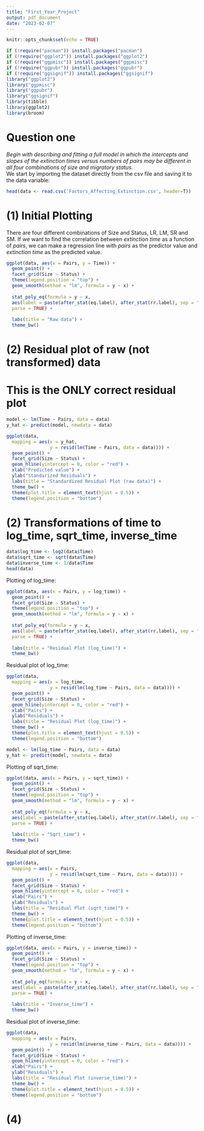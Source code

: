 ```yaml
---
title: "First_Year_Project"
output: pdf_document
date: "2023-02-07"
---
```


```r
knitr::opts_chunk$set(echo = TRUE)
```

```r
if (!require("pacman")) install.packages("pacman")
if (!require("ggplot2")) install.packages("ggplot2")
if (!require("ggpmisc")) install.packages("ggpmisc")
if (!require("ggpubr")) install.packages("ggpubr")
if (!require("ggsignif")) install.packages("ggsignif")
library("ggplot2")
library("ggpmisc")
library("ggpubr")
library("ggsignif")
library(tibble)
library(ggplot2)
library(broom)
```

# Question one

*Begin with describing and fitting a full model in which the intercepts and slopes of the extinction times versus numbers of pairs may be different in all four combinations of size and migratory status.*\
We start by importing the dataset directly from the csv file and saving it to the data variable:

```r
head(data <- read.csv('Factors_Affecting_Extinction.csv', header=T))
```

# (1) Initial Plotting

There are four different combinations of Size and Status, LR, LM, SR and SM. If we want to find the correlation between *extinction time* as a function of *pairs*, we can make a regression line with *pairs* as the predictor value and *extinction time* as the predicted value.

```r
ggplot(data, aes(x = Pairs, y = Time)) +
  geom_point() +
  facet_grid(Size ~ Status) +
  theme(legend.position = "top") +
  geom_smooth(method = "lm", formula = y ~ x) +
  
  stat_poly_eq(formula = y ~ x,
  aes(label = paste(after_stat(eq.label), after_stat(rr.label), sep = "~~~")),
  parse = TRUE) +
  
  labs(title = "Raw data") +
  theme_bw()
```

# (2) Residual plot of raw (not transformed) data
# This is the ONLY correct residual plot

```r
model <- lm(Time ~ Pairs, data = data)
y_hat <- predict(model, newdata = data)

ggplot(data,
  mapping = aes(x = y_hat,
                y = resid(lm(Time ~ Pairs, data = data)))) +
  geom_point() +
  facet_grid(Size ~ Status) +
  geom_hline(yintercept = 0, color = "red") +
  xlab("Predicted value") +
  ylab("Standarized Residuals") +
  labs(title = "Standardized Residual Plot (raw data)") +
  theme_bw() +
  theme(plot.title = element_text(hjust = 0.5)) +
  theme(legend.position = "bottom")
```

# (2) Transformations of time to log_time, sqrt_time, inverse_time

```r
data$log_time <- log2(data$Time)
data$sqrt_time <- sqrt(data$Time)
data$inverse_time <- 1/data$Time
head(data)
```
\newpage
Plotting of log_time:

```r
ggplot(data, aes(x = Pairs, y = log_time)) +
  geom_point() +
  facet_grid(Size ~ Status) +
  theme(legend.position = "top") +
  geom_smooth(method = "lm", formula = y ~ x) +
  
  stat_poly_eq(formula = y ~ x,
  aes(label = paste(after_stat(eq.label), after_stat(rr.label), sep = "~~~")),
  parse = TRUE) +
  
  labs(title = "Residual Plot (log_time)") +
  theme_bw()
```
\newpage
Residual plot of log_time:

```r
ggplot(data,
  mapping = aes(x = log_time,
                y = resid(lm(log_time ~ Pairs, data = data)))) +
  geom_point() +
  facet_grid(Size ~ Status) +
  geom_hline(yintercept = 0, color = "red") +
  xlab("Pairs") +
  ylab("Residuals") +
  labs(title = "Residual Plot (log_time)") +
  theme_bw() +
  theme(plot.title = element_text(hjust = 0.5)) +
  theme(legend.position = "bottom")
```

```r
model <- lm(log_time ~ Pairs, data = data)
y_hat <- predict(model, newdata = data)
```


Plotting of sqrt_time:

```r
ggplot(data, aes(x = Pairs, y = sqrt_time)) +
  geom_point() +
  facet_grid(Size ~ Status) +
  theme(legend.position = "top") +
  geom_smooth(method = "lm", formula = y ~ x) +
  
  stat_poly_eq(formula = y ~ x,
  aes(label = paste(after_stat(eq.label), after_stat(rr.label), sep = "~~~")),
  parse = TRUE) +
  
  labs(title = "Sqrt_time") +
  theme_bw()
```
\newpage
Residual plot of sqrt_time:

```r
ggplot(data,
  mapping = aes(x = Pairs,
                y = resid(lm(sqrt_time ~ Pairs, data = data)))) +
  geom_point() +
  facet_grid(Size ~ Status) +
  geom_hline(yintercept = 0, color = "red") +
  xlab("Pairs") +
  ylab("Residuals") +
  labs(title = "Residual Plot (sqrt_time)") +
  theme_bw() +
  theme(plot.title = element_text(hjust = 0.5)) +
  theme(legend.position = "bottom")
```
\newpage
Plotting of inverse_time:

```r
ggplot(data, aes(x = Pairs, y = inverse_time)) +
  geom_point() +
  facet_grid(Size ~ Status) +
  theme(legend.position = "top") +
  geom_smooth(method = "lm", formula = y ~ x) +
  
  stat_poly_eq(formula = y ~ x,
  aes(label = paste(after_stat(eq.label), after_stat(rr.label), sep = "~~~")),
  parse = TRUE) +
  
  labs(title = "Inverse_time") +
  theme_bw()
```
\newpage
Residual plot of inverse_time:

```r
ggplot(data,
  mapping = aes(x = Pairs,
                y = resid(lm(inverse_time ~ Pairs, data = data)))) +
  geom_point() +
  facet_grid(Size ~ Status) +
  geom_hline(yintercept = 0, color = "red") +
  xlab("Pairs") +
  ylab("Residuals") +
  labs(title = "Residual Plot (inverse_time)") +
  theme_bw() +
  theme(plot.title = element_text(hjust = 0.5)) +
  theme(legend.position = "bottom")
```


# (4) 
